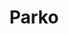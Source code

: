 ---
title: Parko
order: 4
published: true
colorone: "#333333"
colortwo: "#000000"
gallery: [
    'danilo-nobre-parko.jpg',
    'danilo-nobre-parko-mobile.jpg'
]
video: parko-timelapse.mp4
---